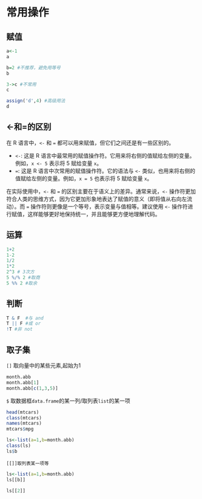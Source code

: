 # 常用操作

## 赋值

```r
a<-1
a

b=2 #不推荐，避免用等号
b

3->c #不常用
c

assign('d',4) #高级用法
d
```

## <-和=的区别

在 R 语言中，`<-` 和 `=` 都可以用来赋值，但它们之间还是有一些区别的。

-   `<-`: 这是 R 语言中最常用的赋值操作符。它用来将右侧的值赋给左侧的变量。例如，`x <- 5` 表示将 5 赋给变量 `x`。
-   `=`: 这是 R 语言中次常用的赋值操作符。它的语法与 `<-` 类似，也用来将右侧的值赋给左侧的变量。例如，`x = 5` 也表示将 5 赋给变量 `x`。

在实际使用中，`<-` 和 `=` 的区别主要在于语义上的差异。通常来说，`<-` 操作符更加符合人类的思维方式，因为它更加形象地表达了赋值的意义（即将值从右向左流动）。而 `=` 操作符则更像是一个等号，表示变量与值相等。建议使用 `<-` 操作符进行赋值，这样能够更好地保持统一，并且能够更方便地理解代码。

## 运算

```r
1+2
1-2
1/2
1*2
2^3 # 3次方
5 %/% 2 #取商
5 %% 2 #取余
```

## 判断

```r
T & F  #与 and
T || F #或 or
!T #非 not
```

## 取子集

`[]` 取向量中的某些元素,起始为1

```r
month.abb
month.abb[1]
month.abb[c(1,3,5)]
```

`$` 取数据框`data.frame`的某一列/取列表`list`的某一项

```r
head(mtcars)
class(mtcars)
names(mtcars)
mtcars$mpg
```

```r
ls<-list(a=1,b=month.abb)
class(ls)
ls$b
```

`[[]]取列表某一项等`

```r
ls<-list(a=1,b=month.abb)
ls[[b]]

ls[[2]]
```
